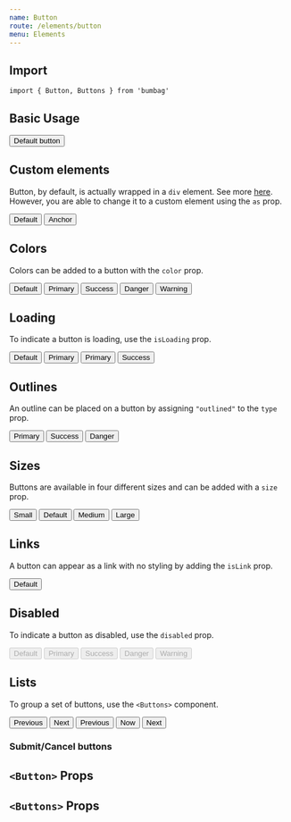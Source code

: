 ```yaml
---
name: Button
route: /elements/button
menu: Elements
---
```



## Import

`import { Button, Buttons } from 'bumbag'`

## Basic Usage

<Playground>
  <Button>Default button</Button>
</Playground>

## Custom elements

Button, by default, is actually wrapped in a `div` element. See more [here](https://reakit.io/components/button).
However, you are able to change it to a custom element using the `as` prop.

<Playground>
  <Buttons>
    <Button>Default</Button>
    <Button as="a" href="#">Anchor</Button>
  </Buttons>
</Playground>

## Colors

Colors can be added to a button with the `color` prop.

<Playground>
  <Buttons>
    <Button>Default</Button>
    <Button state="primary">Primary</Button>
    <Button state="success">Success</Button>
    <Button state="danger">Danger</Button>
    <Button state="warning">Warning</Button>
  </Buttons>
</Playground>

## Loading

To indicate a button is loading, use the `isLoading` prop.

<Playground>
  <Buttons>
    <Button isLoading>Default</Button>
    <Button state="primary" isLoading>Primary</Button>
    <Button state="primary" isLoading type="link">Primary</Button>
    <Button state="success" isLoading type="outlined">Success</Button>
  </Buttons>
</Playground>

## Outlines

An outline can be placed on a button by assigning `"outlined"` to the `type` prop.

<Playground>
  <Buttons>
    <Button state="primary" type="outlined">Primary</Button>
    <Button state="success" type="outlined">Success</Button>
    <Button state="danger" type="outlined">Danger</Button>
  </Buttons>
</Playground>

## Sizes

Buttons are available in four different sizes and can be added with a `size` prop.

<Playground>
  <Buttons>
    <Button size="small">Small</Button>
    <Button>Default</Button>
    <Button size="medium">Medium</Button>
    <Button size="large">Large</Button>
  </Buttons>
</Playground>

## Links

A button can appear as a link with no styling by adding the `isLink` prop.

<Playground>
  <Button state="primary" type="link">Default</Button>
</Playground>


## Disabled

To indicate a button as disabled, use the `disabled` prop.

<Playground>
  <Buttons>
    <Button disabled>Default</Button>
    <Button state="primary" disabled>Primary</Button>
    <Button state="success" disabled>Success</Button>
    <Button state="danger" disabled>Danger</Button>
    <Button state="warning" disabled>Warning</Button>
  </Buttons>
</Playground>

## Lists

To group a set of buttons, use the `<Buttons>` component.

<Playground>
  <Buttons>
    <Button>Previous</Button>
    <Button>Next</Button>
  </Buttons>
  <Buttons isGrouped marginTop="1rem">
    <Button>Previous</Button>
    <Button>Now</Button>
    <Button>Next</Button>
  </Buttons>
</Playground>

### Submit/Cancel buttons

## `<Button>` Props

<PropsTable of={Button} />

## `<Buttons>` Props

<PropsTable of={Buttons} />
